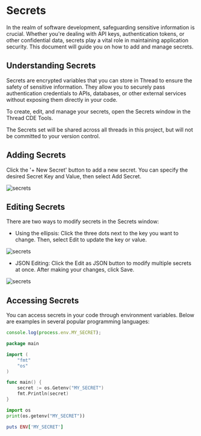 # Secrets

In the realm of software development, safeguarding sensitive information is crucial. Whether you're dealing with API keys, authentication tokens, or other confidential data, secrets play a vital role in maintaining application security. This document will guide you on how to add and manage secrets.

## Understanding Secrets

Secrets are encrypted variables that you can store in Thread to ensure the safety of sensitive information. They allow you to securely pass authentication credentials to APIs, databases, or other external services without exposing them directly in your code.

To create, edit, and manage your secrets, open the Secrets window in the Thread CDE Tools.

The Secrets set will be shared across all threads in this project, but will not be committed to your version control.

## Adding Secrets

Click the '+ New Secret' button to add a new secret. You can specify the desired Secret Key and Value, then select Add Secret.

![secrets](public/assets/secrets.png)

## Editing Secrets

There are two ways to modify secrets in the Secrets window:
- Using the ellipsis: Click the three dots next to the key you want to change. Then, select Edit to update the key or value.

![secrets](public/assets/editsecret.png)

- JSON Editing: Click the Edit as JSON button to modify multiple secrets at once. After making your changes, click Save.

![secrets](public/assets/editjson.png)

## Accessing Secrets

You can access secrets in your code through environment variables. Below are examples in several popular programming languages:

```JavaScript
console.log(process.env.MY_SECRET);
```

```Go
package main

import (
    "fmt"
    "os"
)

func main() {
    secret := os.Getenv("MY_SECRET")
    fmt.Println(secret)
}
```

```Python
import os
print(os.getenv("MY_SECRET"))
```

```Ruby
puts ENV['MY_SECRET']
```